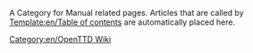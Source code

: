 
A Category for Manual related pages.
Articles that are called by [[Template:en/Table of contents]] are automatically placed here.

[[Category:en/OpenTTD Wiki]]